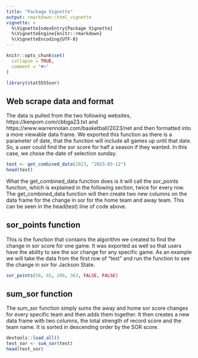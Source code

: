 ```yaml
---
title: "Package Vignette"
output: rmarkdown::html_vignette
vignette: >
  %\VignetteIndexEntry{Package Vignette}
  %\VignetteEngine{knitr::rmarkdown}
  %\VignetteEncoding{UTF-8}
---
```


```r
knitr::opts_chunk$set(
  collapse = TRUE,
  comment = "#>"
)
```

```r
library(stat5555sor)
```
## Web scrape data and format

The data is pulled from the two following websites, https://kenpom.com/cbbga23.txt and https://www.warrennolan.com/basketball/2023/net and then formatted into a more viewable data frame. We exported this function as there is a parameter of date, that the function will include all games up until that date. So, a user could find the sor score for half a season if they wanted. In this case, we chose the date of selection sunday.

```r
test <- get_combined_data(2023, "2023-03-12")
head(test)
```

What the get_combined_data function does is it will call the sor_points function, which is explained in the following section, twice for every row. The get_combined_data function will then create two new columns on the data frame for the change in sor for the home team and away team. This can be seen in the head(test) line of code above.

## sor_points function

This is the function that contains the algorithm we created to find the change in sor score for one game. It was exported as well so that users have the ability to see the sor change for any specific game. As an example we will take the data from the first row of "test" and run the function to see the change in sor for Jackson State.

```r
sor_points(56, 65, 206, 363, FALSE, FALSE)
```

## sum_sor function

The sum_sor function simply sums the away and home sor score changes for every specific team and then adds them together. It then creates a new data frame with two columns, the total strength of record score and the team name. It is sorted in descending order by the SOR score.

```r
devtools::load_all()
test_sor <- sum_sor(test)
head(test_sor)
```





